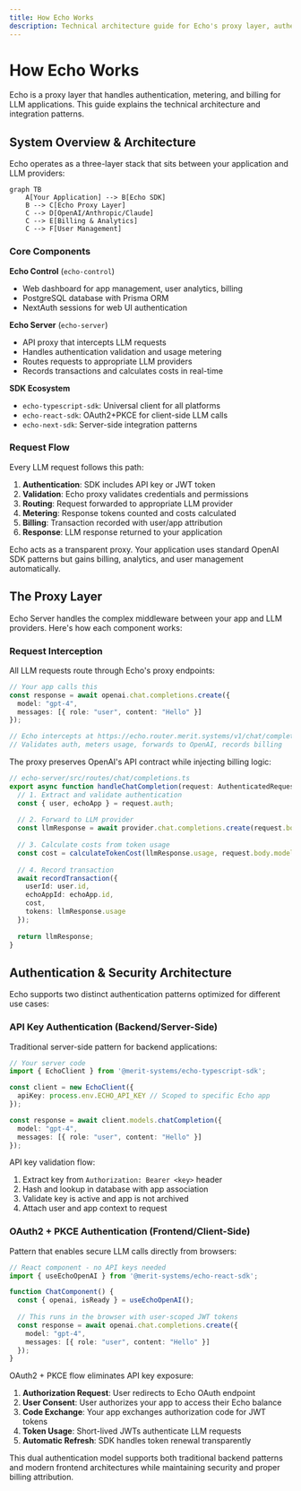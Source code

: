 ```yaml
---
title: How Echo Works
description: Technical architecture guide for Echo's proxy layer, authentication, and billing system
---
```



# How Echo Works

Echo is a proxy layer that handles authentication, metering, and billing for LLM applications. This guide explains the technical architecture and integration patterns.

## System Overview & Architecture

Echo operates as a three-layer stack that sits between your application and LLM providers:

```mermaid
graph TB
    A[Your Application] --> B[Echo SDK]
    B --> C[Echo Proxy Layer]
    C --> D[OpenAI/Anthropic/Claude]
    C --> E[Billing & Analytics]
    C --> F[User Management]
```

### Core Components

**Echo Control** (`echo-control`)
- Web dashboard for app management, user analytics, billing
- PostgreSQL database with Prisma ORM
- NextAuth sessions for web UI authentication

**Echo Server** (`echo-server`)  
- API proxy that intercepts LLM requests
- Handles authentication validation and usage metering
- Routes requests to appropriate LLM providers
- Records transactions and calculates costs in real-time

**SDK Ecosystem**
- `echo-typescript-sdk`: Universal client for all platforms
- `echo-react-sdk`: OAuth2+PKCE for client-side LLM calls  
- `echo-next-sdk`: Server-side integration patterns

### Request Flow

Every LLM request follows this path:

1. **Authentication**: SDK includes API key or JWT token
2. **Validation**: Echo proxy validates credentials and permissions
3. **Routing**: Request forwarded to appropriate LLM provider
4. **Metering**: Response tokens counted and costs calculated
5. **Billing**: Transaction recorded with user/app attribution
6. **Response**: LLM response returned to your application

<Callout type="info">
Echo acts as a transparent proxy. Your application uses standard OpenAI SDK patterns but gains billing, analytics, and user management automatically.
</Callout>

## The Proxy Layer

Echo Server handles the complex middleware between your app and LLM providers. Here's how each component works:

### Request Interception

All LLM requests route through Echo's proxy endpoints:

```typescript
// Your app calls this
const response = await openai.chat.completions.create({
  model: "gpt-4",
  messages: [{ role: "user", content: "Hello" }]
});

// Echo intercepts at https://echo.router.merit.systems/v1/chat/completions
// Validates auth, meters usage, forwards to OpenAI, records billing
```

The proxy preserves OpenAI's API contract while injecting billing logic:

```typescript
// echo-server/src/routes/chat/completions.ts
export async function handleChatCompletion(request: AuthenticatedRequest) {
  // 1. Extract and validate authentication
  const { user, echoApp } = request.auth;
  
  // 2. Forward to LLM provider
  const llmResponse = await provider.chat.completions.create(request.body);
  
  // 3. Calculate costs from token usage
  const cost = calculateTokenCost(llmResponse.usage, request.body.model);
  
  // 4. Record transaction
  await recordTransaction({
    userId: user.id,
    echoAppId: echoApp.id,
    cost,
    tokens: llmResponse.usage
  });
  
  return llmResponse;
}
```


## Authentication & Security Architecture

Echo supports two distinct authentication patterns optimized for different use cases:

### API Key Authentication (Backend/Server-Side)

Traditional server-side pattern for backend applications:

```typescript
// Your server code
import { EchoClient } from '@merit-systems/echo-typescript-sdk';

const client = new EchoClient({
  apiKey: process.env.ECHO_API_KEY // Scoped to specific Echo app
});

const response = await client.models.chatCompletion({
  model: "gpt-4",
  messages: [{ role: "user", content: "Hello" }]
});
```

API key validation flow:

1. Extract key from `Authorization: Bearer <key>` header
2. Hash and lookup in database with app association
3. Validate key is active and app is not archived
4. Attach user and app context to request

### OAuth2 + PKCE Authentication (Frontend/Client-Side)

Pattern that enables secure LLM calls directly from browsers:

```typescript
// React component - no API keys needed
import { useEchoOpenAI } from '@merit-systems/echo-react-sdk';

function ChatComponent() {
  const { openai, isReady } = useEchoOpenAI();
  
  // This runs in the browser with user-scoped JWT tokens
  const response = await openai.chat.completions.create({
    model: "gpt-4", 
    messages: [{ role: "user", content: "Hello" }]
  });
}
```

OAuth2 + PKCE flow eliminates API key exposure:

1. **Authorization Request**: User redirects to Echo OAuth endpoint
2. **User Consent**: User authorizes your app to access their Echo balance
3. **Code Exchange**: Your app exchanges authorization code for JWT tokens
4. **Token Usage**: Short-lived JWTs authenticate LLM requests
5. **Automatic Refresh**: SDK handles token renewal transparently

This dual authentication model supports both traditional backend patterns and modern frontend architectures while maintaining security and proper billing attribution.